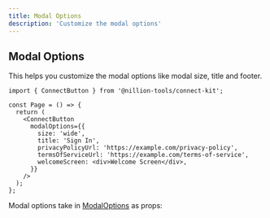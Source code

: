 ```yaml
---
title: Modal Options
description: 'Customize the modal options'
---
```



## Modal Options

This helps you customize the modal options like modal size, title and footer.

```tsx
import { ConnectButton } from '@nillion-tools/connect-kit';

const Page = () => {
  return (
    <ConnectButton
      modalOptions={{
        size: 'wide',
        title: 'Sign In',
        privacyPolicyUrl: 'https://example.com/privacy-policy',
        termsOfServiceUrl: 'https://example.com/terms-of-service',
        welcomeScreen: <div>Welcome Screen</div>,
      }}
    />
  );
};
```

Modal options take in [ModalOptions](/api-docs/interfaces/Connect_Kit.ModalOptions.html) as props:

<AutoTypeTable path='content/types.ts' name='ModalOptions' />

